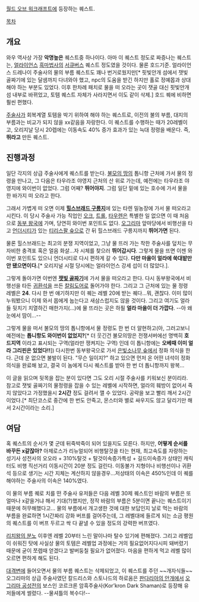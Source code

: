 [[월드 오브 워크래프트]]에 등장하는 퀘스트.

[[목차]]
== 개요 ==
와우 역사상 가장 '''악명높은''' 퀘스트중 하나이다. 아마 이 퀘스트 정도로 짜증나는 퀘스트는, [[얼라이언스]] [[흑마법사]]의 [[서큐버스]] 퀘스트 정도였을 것이다. 물론 호드기준. 얼라이언스 드레나이 주술사의 물의 부름 퀘스트도 꽤나 번거로웠지만[* 핏빛안개 섬에서 잿빛 골짜기에 있는 달샘까지 다녀와야 했고, npc의 도움을 받긴 하지만 홀로 정예몹과 상대해야 하는 부분도 있었다. 이후 한차례 패치로 물을 떠 오라는 곳이 잿골 대신 핏빛안개 섬 내부로 바뀌었고, 토템 퀘스트 자체가 사라지면서 이도 같이 삭제.] 호드 퀘에 비하면 훨씬 편했다.

[[주술사]]가 회복계열 토템을 박기 위하여 해야 하는 퀘스트로, 이전의 불의 부름, 대지의 부름과는 비교가 되지 않을 xx같음을 자랑한다. 이 퀘스트를 수행하는 때가 20레벨이고, 오리지날 당시 20렙에는 이동속도 40% 증가 효과가 있는 늑대 정령을 배운다. 즉, '''뛰라고''' 만든 퀘스트.

== 진행과정 ==
일단 각지의 상급 주술사에게 퀘스트를 받는다. [[불모의 땅]]의 톱니항 근처에 가서 물의 정령을 만나고, 그 다음은 타우라조 야영지 근처의 산 위로 가는데, 예전에는 타우라조 야영지에 와이번이 없었다. 그럼 어째? '''뛰어야지'''. 그럼 일단 밑에 있는 호수에 가서 물을 한 바가지 떠 오라고 한다.

그래서 가볍게 떠 오면 이제 '''[[힐스브래드 구릉지]]'''에 있는 타렌 밀농장에 가서 물 떠오라고 시킨다. 이 당시 주술사 가능 직업인 [[오크]], [[트롤]], [[타우렌]]은 특별한 일 없으면 이 때 처음으로 [[동부 왕국]]에 가며, 당연히 와이번 포인트도 없다. [[오그리마]] 앞마당에서 비행선을 타고 [[언더시티]]가 있는 [[티리스팔 숲]]으로 간 뒤 힐스브래드 구릉지까지 '''뛰어가면''' 된다.

물론 힐스브래드는 최고의 분쟁 지역이었고, 그냥 물 뜨러 가는 착한 주술사를 덮치는 무자비한 충격포 혹은 얼음 화살...자 시체를 찾으러 '''뛰어갑시다'''. 그렇게 물을 뜨면 이젠 와이번 포인트도 있으니 언더시티로 다시 편하게 갈 수 있다. '''다만 마을이 얼라에 쑥대밭만 안 됐으면이다.'''[* 오리지널 시절 당시에는 얼라이언스 강세 섭이 더 많았다.].

그렇게 돌아가면 이번엔 '''[[잿빛 골짜기]]'''에 가서 물을 떠오라고 한다. 다시 동부왕국에서 비행선을 타든 [[귀환석]]을 쓰든 [[칼림도어]]로 돌어가야 한다. 그리고 그 근처에 있는 물 정령 레벨은 '''24'''. 다시 한 번 얘기하지만 이 퀘는 레벨 20에 받는 퀘다...뭐, 괜찮다. 이미 많이 누워봤으니 이제 와서 몹에게 눕는다고 새삼스럽지도 않을 것이다. 그리고 여기도 얼라들 뒷치기 치열하긴 매한가지(...)에 물 뜨라는 곳은 하필 '''얼라 마을이 더 가깝다'''. --아 왜 눈에서 땀이...-- 

그렇게 물을 떠서 불모의 땅의 톱니항에서 물 정령도 한 번 더 알현하고(아, 그러고보니 예전에는 '''톱니항도 와이번이 없었지?'''[* 더 웃긴건 불모의땅은 전쟁서버에선 명백히 '''호드지역''' 이라고 표시되는 구역(얼라만 쟁켜지는 구역) 인데 이 톱니항에는 '''오베때 이미 얼라 그리핀은 있었다!!''']) 다시한번 동부왕국으로 가서 [[은빛소나무 숲]]에서 정화 의식을 한다. 근데 운 없으면 불발이 된다. "무슨 일이지?" 하고 있으면 먼저 온 어떤 녀석이 정화 의식을 완료해 놨고, 결국 이 놈에게 다시 퀘스트를 받아 한 번 더 톱니항까지 왕복...

이 글을 읽으며 뒷목을 잡는 분이 있다면 그도 오리 시절 주술사를 키워보신 분이리라. 참고로 잿빛 골짜기의 물정령을 잡을 수 있는 레벨에 시작하면, 얼라의 훼방이 없어서 죽지 않았다고 가정했을시 '''2시간''' 정도 걸려서 깰 수 있었다. 공략을 보고 빨리 깨서 2시간이었다.[* 최단코스로 중간에 한 번도 안죽고, 몬스터와 별로 싸우지도 않고 달리기만 해서 2시간이라는 소리.]

== 여담 ==
혹 퀘스트의 순서가 몇 군데 뒤죽박죽이 되어 있을지도 모른다. 하지만, '''어떻게 순서를 바꾸든 x같잖아?''' 아제로스가 리뉴얼되어 비행탈것을 타는 현재, 최고속도를 자랑하는 성기사 성전사의 오오라 + 310%탈것 + 탈것이속증가특성 + 길드이속증가 상태인 캐릭터도 비행 직선거리 이동시간이 20분 정도 걸린다. 이동불가 지형이나 비행선이나 귀환석 등으로 생기는 시간 지체는 계산하지 않을경우...저상태의 이속은 450%인데 이 퀘를 해야하는 주술사의 이속은 140%였다.

이 물의 부름 퀘로 치를 떤 주술사 유저들은 다음 레벨 30제 퀘스트인 바람의 부름은 또 얼마나 x같을거냐 해서 기대(?)했지만, 정작 바람의 부름은 5분이면 끝나는 퀘스트이기 때문에 허무해했다고... 물의 부름에서 개고생한 것에 대한 보답인지 날로 먹는 바람의 부름을 완료하면 1시간짜리 강화 버프를 걸어주는데, 그 레벨대에 들르게 되는 소금 평원의 퀘스트를 이 버프 두르고 싹 다 끝낼 수 있을 정도의 강력한 버프였다.

[[리치왕의 분노]] 이후엔 레벨 20부터 느린 말이나마 탈수 있기에 편해졌다. 그리고 레벨업이 쉬워진 탓에 사실상 물의 토템은 레벨업 과정에는 거의 필요없어지다시피 돼버렸기 때문에 굳이 쪼렙때 얻겠다고 발버둥칠 필요가 없어졌다. 마음을 편하게 먹고 레벨 많이 오르면 편하게 해도 된다.

[[대격변]]에 들어오면서 물의 부름 퀘스트는 삭제되었고, 이 퀘스트를 주던 ~~개자식들~~오그리마의 상급 주술사였던 칼드리스와 스토나드의 하로옴은 [[판다리아의 안개]]에서 [[오그리마 공성전]]의 보스인 코르크론 암흑주술사(Kor’kron Dark Shaman)로 등장해 유저들에게 썰렸다. --물셔틀의 복수다!--
